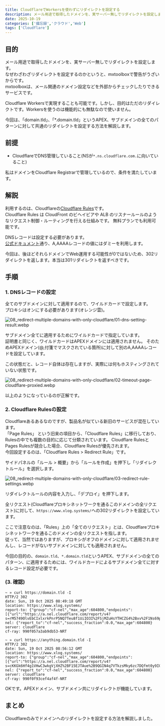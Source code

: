 ```yaml
---
title: CloudflareでWorkersを使わずにリダイレクトを設定する
description: メール用途で取得したドメインを、実サーバー無しでリダイレクトを設定します。リダイレクトのためだけにWorkersを使うのは無駄なので使いません。
date: 2025-10-19
categories: ['備忘録','クラウド','Web']
tags: ['Cloudflare']
---
```


## 目的

メール用途で取得したドメインを、実サーバー無しでリダイレクトを設定します。  
なぜわざわざリダイレクトを設定するのかというと、mxtoolboxで警告がうざいからです。  
mxtoolboxは、メール関連のドメイン設定などを外部からチェックしたりできるサービスです。

Cloudflare Workersで実現することも可能です。しかし、目的はただのリダイレクトです。Workersを使うのは機能的にも無駄なので使いません。

今回は、「domain.tld」、「*.domain.tld」というAPEX、サブドメインの全てのパターンに対して共通のリダイレクトを設定する方法を解説します。

## 前提

- CloudflareでDNS管理していること(NSが`*.ns.cloudflare.com.`に向いていること)

私はドメインをCloudflare Registrarで管理しているので、条件を満たしています。

## 解説

利用するのは、Cloudflareの[Cloudflare Rules](https://developers.cloudflare.com/rules/)です。  
Cloudflare Rules は CloudFront のビヘイビアや ALB のリスナールールのようなリクエスト制御・ルーティングを行える仕組みです。
無料プランでも利用可能です。

DNSレコードは設定する必要があります。    
[公式ドキュメント](https://developers.cloudflare.com/fundamentals/manage-domains/redirect-domain/)通り、A,AAAAレコードの値にはダミーを利用します。

今回は、後ほどそれらドメインでWeb運用する可能性が0ではないため、302リダイレクトを返します。本当は301リダイレクトを返すべきです。

## 手順

### 1. DNSレコードの設定

全てのサブドメインに対して適用するので、ワイルドカードで設定します。  
プロキシはオンにする必要があります(オレンジ雲)。

![08_redirect-multiple-domains-with-only-cloudflare/01-dns-setting-result.webp](/images/08_redirect-multiple-domains-with-only-cloudflare/01-dns-setting-result.webp)

サブドメイン全てに適用するためにワイルドカードで指定しています。  
証明書と同じく、ワイルドカードはAPEXドメインには適用されません。
そのためAPEXドメイン(@,付箋でマスクされている箇所)に対して別のA,AAAAレコードを設定しています。

この状態だと、レコード自体は存在しますが、実際には何もホスティングされていない状態です。

![08_redirect-multiple-domains-with-only-cloudflare/02-timeout-page-cloudflare-proxied.webp](/images/08_redirect-multiple-domains-with-only-cloudflare/02-timeout-page-cloudflare-proxied.webp)

以上のようになっているのが正解です。

### 2. Cloudflare Rulesの設定

Cloudflareあるあるなのですが、製品名が似ている新旧のサービスが混在しています。  
「Page Rules」 という旧来の項目から、「Cloudflare Rules」に移行しており、Rulesの中でも複数の目的に応じて分類されています。
Cloudflare RulesとPages Rulesが競合した場合、Cloudflare Rulesが優先されます。  
今回設定するのは、「Cloudflare Rules > Redirect Rule」です。

サイドパネルの「ルール > 概要」から「ルールを作成」を押下し「リダイレクトルール」を選択します。

![08_redirect-multiple-domains-with-only-cloudflare/03-redirect-rule-settings.webp](/images/08_redirect-multiple-domains-with-only-cloudflare/03-redirect-rule-settings.webp)

リダイレクトルールの内容を入力し、「デプロイ」を押下します。

全リクエスト(Cloudflareプロキシネットワークを通るこのドメインの全リクエスト)に対して、`https://www.xlog.systems/`への302リダイレクトを設定しています。  

ここで注意なのは、「Rules」上の「全てのリクエスト」とは、Cloudflareプロキシネットワークを通るこのドメインの全リクエストを指します。  
従って、当然ではありますが、プロキシがオフのドメインに対して適用されませんし、レコードがないサブドメインに対しても適用されません。

今回の目的の、`domain.tld`、`*.domain.tld`というAPEX、サブドメインの全てのパターン、に適用するためには、ワイルドカードによるサブドメイン全てに対するレコード設定が必要です。

### (3. 確認)

```
~ » curl https://domain.tld -I
HTTP/2 302
date: Sun, 19 Oct 2025 08:49:18 GMT
location: https://www.xlog.systems/
report-to: {"group":"cf-nel","max_age":604800,"endpoints":[{"url":"https://a.nel.cloudflare.com/report/v4?s=rM5749OlvEbCIxlxrkPnrP5NQ7Teu8f1UiIO3I%2FSjMZuHsYTHCZG4%2Bxv%2F1Ns69pCD4N9ziUnyi%2FXPHSlgRv4hi76eRybiY8ys4Dm3b3qG2WG%2BhLFBxco86%2FPaB8%3D"}]}
nel: {"report_to":"cf-nel","success_fraction":0.0,"max_age":604800}
server: cloudflare
cf-ray: 990f057a3ab9db53-NRT
```

```
~ » curl https://anything.domain.tld -I
HTTP/2 302
date: Sun, 19 Oct 2025 08:56:12 GMT
location: https://www.xlog.systems/
report-to: {"group":"cf-nel","max_age":604800,"endpoints":[{"url":"https://a.nel.cloudflare.com/report/v4?s=cKKGk6Hf4g1VHwC3wkgVjXHZ%2BF15EJTAue%2B9QGIN4q7VTkzsMky6zc7DQfmt0y9IGlMDSEdGmBYDO8bPreNM9SuUdLjq7tyeWr7Wc5zAEwpk5HkWOuidYYukUX%2FNeLT1OrF%2F%2Fk4%3D"}]}
nel: {"report_to":"cf-nel","success_fraction":0.0,"max_age":604800}
server: cloudflare
cf-ray: 990f0f93cef4af4f-NRT
```

OKです。APEXドメイン、サブドメイン共にリダイレクトが機能しています。

## まとめ

Cloudflareのみでドメインへのリダイレクトを設定する方法を解説しました。
